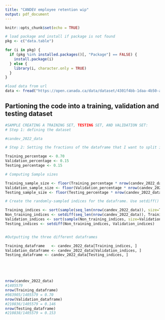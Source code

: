 ```yaml
---
title: "CANDEV employee retention wip"
output: pdf_document
---
```


```r
knitr::opts_chunk$set(echo = TRUE)
```

```r

# load package and install if package is not found
pkg <- c("data.table")

for (i in pkg) {
  if (pkg %in% installed.packages()[, "Package"] == FALSE) {
    install.package(i)
  } else {
    library(i, character.only = TRUE)
  }
}

#load data from url
data <- fread("https://open.canada.ca/data/dataset/4301f4bb-1daa-4b50-afab-d1193b5d2284/resource/63f972a8-8bf2-4584-a735-e5d0c07a9eb6/download/subset-3-sous-ensemble-3.csv")


```

## Partioning the code into a training, validation and testing dataset

```r
#SAMPLE CREATING A TRAINING SET, TESTING SET, AND VALIDATION SET:
# Step 1: defining the dataset

#candev_2022_data

# Step 2: Setting the fractions of the dataframe that I want to split into training, validation and test

Training_percentage <- 0.70
Validation_percentage <- 0.15
Testing_percentage <- 0.15

# Computing Sample sizes

Training_sample_size <- floor(Training_percentage * nrow(candev_2022_data)) 
Validation_sample_size <- floor(Validation_percentage * nrow(candev_2022_data))
Testing_sample_size <- floor(Testing_percentage * nrow(candev_2022_data))

# Create the randomly-sampled indices for the dataframe. Use setdiff() to avoid overlapping subsets of indices.

Training_indices <- sort(sample(seq_len(nrow(candev_2022_data)), size=Training_sample_size))
Non_training_indices <- setdiff(seq_len(nrow(candev_2022_data)), Training_indices)
Validation_indices <- sort(sample(Non_training_indices, size=Validation_sample_size))
Testing_indices <- setdiff(Non_training_indices, Validation_indices)


#Outputting the three different dataframes

Training_dataframe   <- candev_2022_data[Training_indices, ]
Validation_dataframe <- candev_2022_data[Validation_indices, ]
Testing_dataframe <- candev_2022_data[Testing_indices, ]





nrow(candev_2022_data)
#1405579
nrow(Training_dataframe)
#983905/1405579 = 0.70
nrow(Validation_dataframe)
#210836/1405579 = 0.146
nrow(Testing_dataframe)
#210838/1405579 = 0.153

```